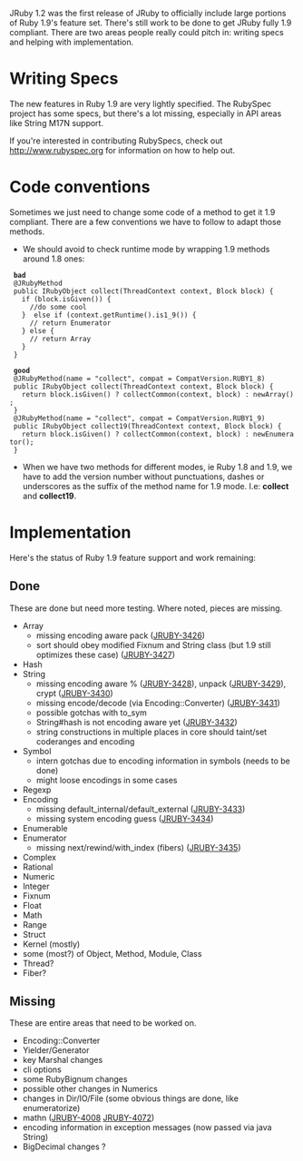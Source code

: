 JRuby 1.2 was the first release of JRuby to officially include large portions of Ruby 1.9's feature set. There's still work to be done to get JRuby fully 1.9 compliant. There are two areas people really could pitch in: writing specs and helping with implementation.

=Writing Specs=

The new features in Ruby 1.9 are very lightly specified. The RubySpec project has some specs, but there's a lot missing, especially in API areas like String M17N support.

If you're interested in contributing RubySpecs, check out http://www.rubyspec.org for information on how to help out.

=Code conventions=

Sometimes we just need to change some code of a method to get it 1.9 compliant. There are a few conventions we have to follow to adapt those methods.

* We should avoid to check runtime mode by wrapping 1.9 methods around 1.8 ones:

  '''bad'''
  @JRubyMethod
  public IRubyObject collect(ThreadContext context, Block block) {
    if (block.isGiven()) {
      //do some cool
    }  else if (context.getRuntime().is1_9()) {
      // return Enumerator
    } else {
      // return Array
    }
  }

  '''good'''
  @JRubyMethod(name = "collect", compat = CompatVersion.RUBY1_8)
  public IRubyObject collect(ThreadContext context, Block block) {
    return block.isGiven() ? collectCommon(context, block) : newArray();
  }
  @JRubyMethod(name = "collect", compat = CompatVersion.RUBY1_9)
  public IRubyObject collect19(ThreadContext context, Block block) {
    return block.isGiven() ? collectCommon(context, block) : newEnumerator();
  }

* When we have two methods for different modes, ie Ruby 1.8 and 1.9, we have to add the version number without punctuations, dashes or underscores as the suffix of the method name for 1.9 mode. I.e: '''collect''' and '''collect19'''.

=Implementation=

Here's the status of Ruby 1.9 feature support and work remaining:

==Done==

These are done but need more testing. Where noted, pieces are missing.

* Array
** missing encoding aware pack ([http://jira.codehaus.org/browse/JRUBY-3426 JRUBY-3426])
** sort should obey modified Fixnum and String class (but 1.9 still optimizes these case) ([http://jira.codehaus.org/browse/JRUBY-3427 JRUBY-3427])
* Hash
* String
** missing encoding aware % ([http://jira.codehaus.org/browse/JRUBY-3428 JRUBY-3428]), unpack ([http://jira.codehaus.org/browse/JRUBY-3429 JRUBY-3429]), crypt ([http://jira.codehaus.org/browse/JRUBY-3430 JRUBY-3430])
** missing encode/decode (via Encoding::Converter) ([http://jira.codehaus.org/browse/JRUBY-3431 JRUBY-3431])
** possible gotchas with to_sym
** String#hash is not encoding aware yet ([http://jira.codehaus.org/browse/JRUBY-3432 JRUBY-3432])
** string constructions in multiple places in core should taint/set coderanges and encoding
* Symbol
** intern gotchas due to encoding information in symbols (needs to be done)
** might loose encodings in some cases
* Regexp
* Encoding
** missing default_internal/default_external ([http://jira.codehaus.org/browse/JRUBY-3433 JRUBY-3433])
** missing system encoding guess ([http://jira.codehaus.org/browse/JRUBY-3434 JRUBY-3434])
* Enumerable
* Enumerator
** missing next/rewind/with_index (fibers) ([http://jira.codehaus.org/browse/JRUBY-3435 JRUBY-3435])
* Complex
* Rational
* Numeric
* Integer
* Fixnum
* Float
* Math
* Range
* Struct
* Kernel (mostly)
* some (most?) of Object, Method, Module, Class
* Thread?
* Fiber?

==Missing==

These are entire areas that need to be worked on.

* Encoding::Converter
* Yielder/Generator
* key Marshal changes
* cli options
* some RubyBignum changes
* possible other changes in Numerics
* changes in Dir/IO/File (some obvious things are done, like enumeratorize)
* mathn ([http://jira.codehaus.org/browse/JRUBY-4008 JRUBY-4008] [http://jira.codehaus.org/browse/JRUBY-4072 JRUBY-4072])
* encoding information in exception messages (now passed via java String)
* BigDecimal changes ?
